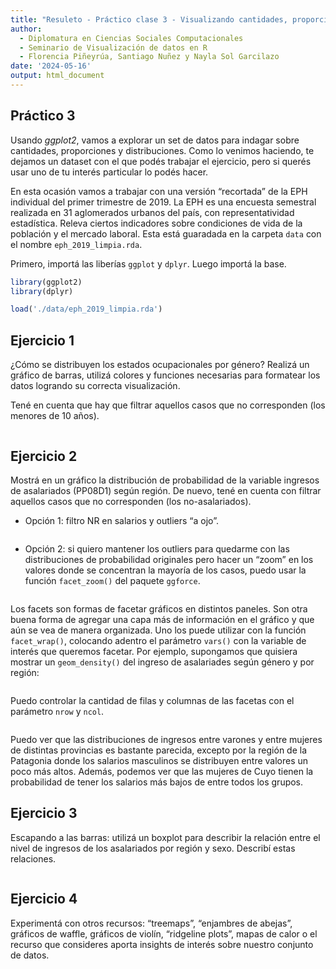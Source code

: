 ---
title: "Resuleto - Práctico clase 3 - Visualizando cantidades, proporciones y distribuciones"
author: 
  - Diplomatura en Ciencias Sociales Computacionales
  - Seminario de Visualización de datos en R
  - Florencia Piñeyrúa, Santiago Nuñez y Nayla Sol Garcilazo
date: '2024-05-16'
output: html_document
---

## Práctico 3

Usando *ggplot2*, vamos a explorar un set de datos para indagar sobre cantidades, proporciones y distribuciones. Como lo venimos haciendo, te dejamos un dataset con el que podés trabajar el ejercicio, pero si querés usar uno de tu interés particular lo podés hacer. 

En esta ocasión vamos a trabajar con una versión "recortada" de la EPH individual del primer trimestre de 2019. La EPH es una encuesta semestral realizada en 31 aglomerados urbanos del país, con representatividad estadística. Releva ciertos indicadores sobre condiciones de vida de la población y el mercado laboral. Esta está guaradada en la carpeta `data` con el nombre `eph_2019_limpia.rda`. 

Primero, importá las liberías `ggplot` y `dplyr`. Luego importá la base. 

```{r}
library(ggplot2)
library(dplyr)

load('./data/eph_2019_limpia.rda')
```


## Ejercicio 1

¿Cómo se distribuyen los estados ocupacionales por género? Realizá un gráfico de barras, utilizá colores y funciones necesarias para formatear los datos logrando su correcta visualización. 

Tené en cuenta que hay que filtrar aquellos casos que no corresponden (los menores de 10 años).

```{r}

```

## Ejercicio 2

Mostrá en un gráfico la distribución de probabilidad de la variable ingresos de asalariados (PP08D1) según región. De nuevo, tené en cuenta con filtrar aquellos casos que no corresponden (los no-asalariados).

- Opción 1: filtro NR en salarios y outliers "a ojo".

```{r}

```

- Opción 2: si quiero mantener los outliers para quedarme con las distribuciones de probabilidad originales pero hacer un "zoom" en los valores donde se concentran la mayoría de los casos, puedo usar la función `facet_zoom()` del paquete `ggforce`.

```{r}

```

Los facets son formas de facetar gráficos en distintos paneles. Son otra buena forma de agregar una capa más de información en el gráfico y que aún se vea de manera organizada. Uno los puede utilizar con la función `facet_wrap()`, colocando adentro el parámetro `vars()` con la variable de interés que queremos facetar. Por ejemplo, supongamos que quisiera mostrar un `geom_density()` del ingreso de asalariades según género y por región:

```{r}

```

Puedo controlar la cantidad de filas y columnas de las facetas con el parámetro `nrow` y `ncol`.

```{r}

```

Puedo ver que las distribuciones de ingresos entre varones y entre mujeres de distintas provincias es bastante parecida, excepto por la región de la Patagonia donde los salarios masculinos se distribuyen entre valores un poco más altos. Además, podemos ver que las mujeres de Cuyo tienen la probabilidad de tener los salarios más bajos  de entre todos los grupos.

## Ejercicio 3

Escapando a las barras: utilizá un boxplot para describir la relación entre el nivel de ingresos de los asalariados por región y sexo. Describí estas relaciones.

```{r}

```

## Ejercicio 4

Experimentá con otros recursos: “treemaps”, “enjambres de abejas”, gráficos de waffle, gráficos de violín, “ridgeline plots”, mapas de calor o el recurso que consideres aporta insights de interés sobre nuestro conjunto de datos. 

```{r}

```

